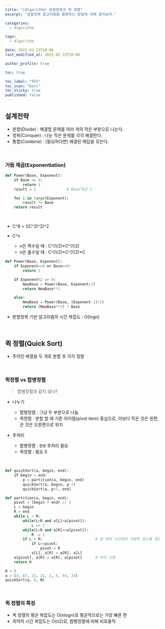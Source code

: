 ```yaml
---
title: "[Algorithm] 분할정복과 퀵 정렬"
excerpt: "분할정복 알고리즘을 활용하는 방법에 대해 알아보자."

categories:
  - Algorithm

tags:
  - Algorithm

date: 2022-02-23T18:00
last_modified_at: 2022-02-23T18:00

author_profile: true

toc: true

toc_label: "목차"
toc_icon: "bars"
toc_sticky: true
published: false
---
```


## 설계전략

- 분할(Divide) : 해결할 문제를 여러 개의 작은 부분으로 나눈다.
- 정복(Conquer) : 나눈 작은 문제를 각각 해결한다.
- 통합(Combine) : (필요하다면) 해결된 해답을 모은다.

<br />

### 거듭 제곱(Exponentiation)

```python
def Power(Base, Exponent):
    if Base == 0:
        return 1
    result = 1              # Base^0은 1

    for i in range(Exponent):
        result *= Base
    return result
```

<br />

- C^8 = ((C^2)^2)^2
- C^n

  - n은 짝수일 때 : C^(1/2)\*C^(1/2)
  - n은 홀수일 때 : C^(1/2)\*C^(1/2)\*C

```python
def Power(Base, Exponent):
    if Exponent==0 or Base==0:
        return 1

    if Exponent%2 == 0:
        NewBase = Power(Base, Exponent/2)
        return NewBase**2

    else:
        NewBase = Power(Base, (Exponent-1)/2)
        return (NewBase**2) * Base
```

- 분할정복 기반 알고리즘의 시간 복잡도 : O(logn)

<br />

## 퀵 정렬(Quick Sort)

- 주어진 배열을 두 개로 분할 후 각각 정렬

<br />

### 퀵정렬 vs 합병정렬

> 합병정렬과 같지 않나?

- 나누기

  - 합병정렬 : 그냥 두 부분으로 나눔
  - 퀵정렬 : 분할 할 때 기준 아이템(pivot item) 중심으로, 이보다 작은 것은 왼편, 큰 것은 오른편으로 위치

- 후처리
  - 합병정렬 : `합병` 후처리 필요
  - 퀵정렬 : 필요 X

<br />

```python
def quickSort(a, begin, end):
    if begin < end:
        p = partition(a, begin, end)
        quickSort(a, begin, p-1)
        quickSort(a, p+1, end)

def partition(a, begin, end):
    pivot = (begin + end) // 2
    L = begin
    R = end
    while L < R:
        while(L<R and a[L]<a[pivot]):
            L += 1
        while(L<R and a[R]>=a[pivot]):
            R -= 1
        if L < R:                        # 양 쪽의 구간에서 적절한 원소를 찾는 경우
            if L==pivot:
                pivot = R
            a[L], a[R] = a[R], a[L]
    a[pivot], a[R] = a[R], a[pivot]      # 자리 교환
    return R

N = 8
a = [4, 67, 23, 21, 2, 5, 64, 34]
quickSort(a, 0, N)
```

<br />

### 퀵 정렬의 특징

- 퀵 정렬의 평균 복잡도는 O(nlogn)로 평균적으로는 가장 빠른 편
- 최악의 시간 복잡도는 O(n2)로, 합병정렬에 비해 비효율적

